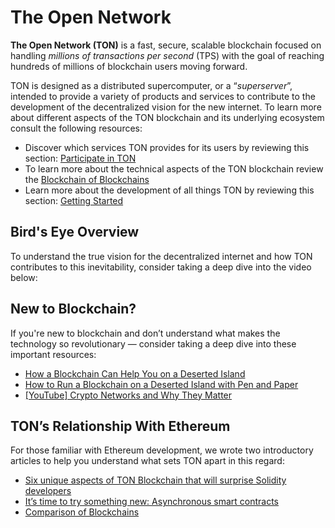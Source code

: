 
# The Open Network

__The Open Network (TON)__ is a fast, secure, scalable blockchain focused on handling _millions of transactions per second_ (TPS) with the goal of reaching hundreds of millions of blockchain users moving forward.

TON is designed as a distributed supercomputer, or a “_superserver_”, intended to provide a variety of products and services to contribute to the development of the decentralized vision for the new internet. To learn more about different aspects of the TON blockchain and its underlying ecosystem consult the following resources:

* Discover which services TON provides for its users by reviewing this section: [Participate in TON](/participate/)
* To learn more about the technical aspects of the TON blockchain review the [Blockchain of Blockchains](/learn/overviews/ton-blockchain)
* Learn more about the development of all things TON by reviewing this section: [Getting Started](/develop/getting-started)

## Bird's Eye Overview

To understand the true vision for the decentralized internet and how TON contributes to this inevitability, consider taking a deep dive into the video below:

<Player url="https://www.youtube.com/watch?v=XgzHmV_nnpY" />

## New to Blockchain?

If you're new to blockchain and don’t understand what makes the technology so revolutionary — consider taking a deep dive into these important resources:

* [How a Blockchain Can Help You on a Deserted Island](https://talkol.medium.com/why-decentralized-consensus-blockchain-is-good-for-business-5ff263468210)
* [How to Run a Blockchain on a Deserted Island with Pen and Paper](https://talkol.medium.com/how-to-run-a-blockchain-on-a-deserted-island-with-pen-and-paper-899949ec555b)
* [\[YouTube\] Crypto Networks and Why They Matter](https://youtu.be/2wxtiNgXBaU)


## TON’s Relationship With Ethereum

For those familiar with Ethereum development, we wrote two introductory articles to help you understand what sets TON apart in this regard:

* [Six unique aspects of TON Blockchain that will surprise Solidity developers](https://blog.ton.org/six-unique-aspects-of-ton-blockchain-that-will-surprise-solidity-developers)
* [It’s time to try something new: Asynchronous smart contracts](https://telegra.ph/Its-time-to-try-something-new-Asynchronous-smart-contracts-03-25)
* [Comparison of Blockchains](https://ton.org/comparison_of_blockchains.pdf)
